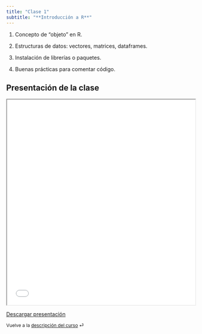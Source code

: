 ```yaml
---
title: "Clase 1"
subtitle: "**Introducción a R**"
---
```


::: {.callout-note title="Ideas más importantes"}

1.  Concepto de "objeto" en R.

2.  Estructuras de datos: vectores, matrices, dataframes.

3.  Instalación de librerías o paquetes.

4.  Buenas prácticas para comentar código.
:::

## Presentación de la clase

<iframe src="/slides/clase-1/clase_1_presentación.html" height="550" width="100%" allowfullscreen="true">

</iframe>

<a href="/slides/clase-1/clase_1_presentación.html" download="Descarga_clase_1_presentación.html" class="download-button">Descargar presentación</a>

::: {style="font-size: 0.875em;"}
Vuelve a la [descripción del curso](/ "Descripción del curso") ⏎
:::
